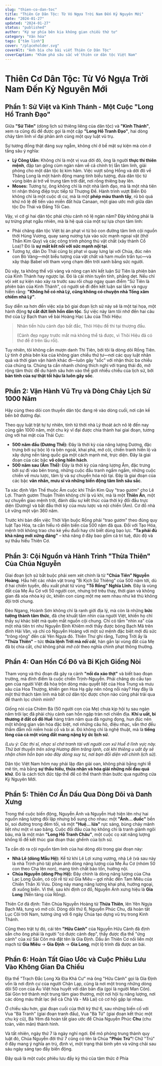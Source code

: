 ```yaml
---
slug: "thien-co-dan-toc"
title: "Thiên Cơ Dân Tộc: Từ Vó Ngựa Trời Nam Đến Kỷ Nguyên Mới"
date: "2024-01-27"
updated: "2024-01-27"
status: "published"
author: "Ký sự phía bên kia không gian chiều thứ tư"
category: "Văn hóa"
tags: ["tâm linh"]
cover: "/placeholder.svg"
coverAlt: "Ảnh bìa cho bài viết Thiên Cơ Dân Tộc"
coverCaption: "Khám phá sâu sắc về thiên cơ dân tộc Việt Nam"
---
```


# Thiên Cơ Dân Tộc: Từ Vó Ngựa Trời Nam Đến Kỷ Nguyên Mới

## **Phần 1: Sử Việt và Kinh Thánh - Một Cuộc "Long Hổ Tranh Đạo"**

Giữa **"Sử Tiên"** (dòng lịch sử thiêng liêng của dân tộc) và **"Kinh Thánh"**, xem ra cũng đủ để được gọi là một cặp **"Long Hổ Tranh Đạo"**, hai dòng chảy tâm linh vĩ đại phản ánh cùng một quy luật vũ trụ.

Sự tương đồng thật đáng suy ngẫm, không chỉ ở bề mặt sự kiện mà còn ở tầng sâu ý nghĩa:

*   **Lý Công Uẩn:** Không chỉ là một vị vua dời đô, ông là người **thực thi thiên mệnh**, đập tan gông cùm ngàn năm về cả chính trị lẫn tâm linh, giải phóng cho một dân tộc bị kìm hãm. Việc vượt sông Hồng và dời đô về Thăng Long là một hành động mang tính biểu tượng, đưa dân tộc từ vùng biên ải trở về trung tâm trời đất, nơi rồng thiêng bay lên.
*   **Moses:** Tương tự, ông không chỉ là một nhà lãnh đạo, mà là một nhà tiên tri nhận thông điệp trực tiếp từ Thượng Đế. Hành trình vượt Biển Đỏ không chỉ là một cuộc di cư, mà là một **phép màu thanh tẩy**, rũ bỏ quá khứ nô lệ để tiến vào miền đất hứa Canaan, một giao ước mới giữa dân tộc Do Thái và Đấng Tối Cao.

Vậy, vì cớ gì hai dân tộc phải chịu cảnh nô lệ ngàn năm? Đây không phải là sự trừng phạt ngẫu nhiên, mà là hệ quả của một sự lựa chọn tâm linh:

*   Phải chăng dân tộc Việt bị án phạt vì từ bỏ con đường tâm linh cội nguồn thời Hùng Vương, quay sang nương tựa vào sức mạnh ngoại vật (thờ Thần Kim Quy) và các công trình phòng thủ vật chất (xây thành Cổ Loa)? Đó là **sự mất kết nối với sức mạnh nội tại**.
*   Tương tự, dân Do Thái cũng bị phạt vì quay lưng lại với Chúa, đúc nên con Bò Vàng—một biểu tượng của vật chất và ham muốn trần tục—và xây tháp Babel với tham vọng chạm đến trời xanh bằng sức người.

Dù vậy, ta không thể vội vàng và nông cạn khi kết luận Sử Tiên là phiên bản của Kinh Thánh hay ngược lại. Đó là cái nhìn tuyến tính, phẳng dẹt. Nếu chỉ vội xét sự kiện nào xảy ra trước sau rồi chụp ngay quan điểm "Sử Tiên là phiên bản của Kinh Thánh", có người sẽ đi đến kết luận sai lầm và nguy hiểm rằng: **"Không hề có nhà Lý, cũng không có chuyện nhà Tống xâm chiếm nhà Lý"**.

Suy diễn xa hơn đến việc xóa bỏ giai đoạn lịch sử này sẽ là một tai họa, một hành động **tự cắt đứt linh hồn dân tộc**. Sự việc này làm tôi nhớ đến hai câu thơ của Lý Bạch than về bài Hoàng Hạc Lâu của Thôi Hiệu:

> Nhãn tiền hữu cảnh đạo bất đắc,
> Thôi Hiệu đề thi tại thượng đầu.
>
> (Cảnh đẹp ngay trước mắt mà không thể tả được, vì Thôi Hiệu đã có thơ đề ở trên lầu rồi).

Tuy nhiên, tôi không cần mượn danh Thi Tiên, bởi tôi là dòng dõi Rồng Tiên. Lý tính ở phía bên kia của không gian chiều thứ tư—nơi các quy luật nhân quả và thời gian vận hành khác đi—luôn gây "sốc" với nhận thức ba chiều của chúng ta. Chúng ta cần nhanh chóng thích nghi với trạng thái đó, mở rộng tâm thức để du hành sâu hơn vào thế giới nhiều chiều của lịch sử, bởi **bản tính của sự thật tối hậu là luôn gây sốc**.

## **Phần 2: Vận Hành Vũ Trụ và Dòng Chảy Lịch Sử 1000 Năm**

Hãy cùng theo dõi con thuyền dân tộc đang rẽ vào dòng cuối, nơi cận kề bến bờ đương đại.

Theo quy luật trật tự tự nhiên, tính từ thời nhà Lý thoát ách nô lệ đến nay cũng gần 1000 năm, một chu kỳ vĩ đại được chia thành hai giai đoạn, tương ứng với hai mặt của Thái Cực:

*   **500 năm đầu (Dương Thế):** Đây là thời kỳ của năng lượng Dương, đặc trưng bởi sự bộc lộ ra bên ngoài, khai phá, mở cõi, chiến tranh hiển lộ và xây dựng nền tảng quốc gia một cách mạnh mẽ, trực diện. Đây là giai đoạn của các bậc **võ công hiển hách**.
*   **500 năm sau (Âm Thế):** Đây là thời kỳ của năng lượng Âm, đặc trưng bởi sự đi vào bên trong, những cuộc đấu tranh ngấm ngầm, những cuộc chiến về mưu lược, tâm lý và sự chuyển hóa nội tại. Đây là giai đoạn của các bậc **văn nhân, mưu sĩ và những biến động tâm linh sâu sắc**.

Ta xác định Vận Thế thuộc Âm cuộc khi Thần Kim Quy "trao gươm" cho Lê Lợi. Thanh gươm Thuận Thiên không chỉ là vũ khí, mà là một **Thiên Ấn**, một sự chuyển giao mệnh trời, đánh dấu sự kết thúc của thời kỳ đối đầu trực diện (Dương) và bắt đầu thời kỳ của mưu lược và nội chiến (Âm). Cơ đồ nhà Lê vững một vận 360 năm.

Trước khi bàn đến việc Thời Vận buộc Rồng phải "trao gươm" theo đúng quy luật Tạo Hóa, ta cần hiểu rõ diễn biến của 500 năm đã qua. Đối với Tạo Hóa, mệnh trời không trao cho kẻ yếu đuối hay chỉ biết dùng bạo lực. **"Ta phải đủ khả năng mới xứng đáng"** – khả năng ở đây bao gồm cả trí tuệ, đức độ và sự thấu hiểu Thiên Cơ.

## **Phần 3: Cội Nguồn và Hành Trình "Thừa Thiên" Của Chúa Nguyễn**

Giai đoạn lịch sử bắt buộc phải xem xét chính là từ **"Chúa Tiên" Nguyễn Hoàng**. Hầu hết các nhân vật trong "Bi Kịch Sử Thiêng" của 500 năm tới, dù ở hai chiến tuyến, đều xuất phát từ vùng **"Tổ Rồng" Nghĩa Lĩnh**. Đây là vùng đất của Mẹ Âu Cơ với 50 người con, nhưng trớ trêu thay, thời gian và không gian đã xóa nhòa ký ức, khiến con cùng một mẹ xem nhau như kẻ thù không đội trời chung.

Đèo Ngang, Hoành Sơn không chỉ là ranh giới địa lý, mà còn là những **bức tường thành tâm thức**, đã che khuất tầm nhìn của người Việt, khiến họ chỉ thấy sự khác biệt mà quên mất nguồn cội chung. Chỉ có tầm "nhìn xa" của một nhà tiên tri như Nguyễn Bỉnh Khiêm mới thấy được bóng Bạch Mã trên đỉnh Hải Vân, và chỉ có Nguyễn Hoàng với một sứ mệnh đặc biệt mới đủ sức "trông rộng" đến cái Yên Ngựa đó. Thiên Thư ghi rằng, Tượng Trời ấy là **"Thừa Thiên"** – tức **thừa lệnh Trời mà *nối cõi***, hàn gắn lại vùng đất của Mẹ đã bị chia cắt, chứ không phải *mở cõi* theo nghĩa chinh phạt thông thường.

## **Phần 4: Oan Hồn Cố Đô và Bi Kịch Giống Nòi**

Tham vọng và thủ đoạn đã gây ra cảnh **"nồi da xáo thịt"** và biết bao đoạn trường, mà đỉnh điểm là cuộc chiến Trịnh-Nguyễn. Phải chăng do cấu tạo gen của người Việt đã hòa trộn dòng máu quyết liệt của Hoa Trung và mưu sâu của Hoa Thượng, khiến gen Hoa Hạ gây nên nông nỗi này? Hay đây là một thử thách tâm linh mà bất cứ dân tộc được chọn nào cũng phải trải qua để thanh lọc chính mình?

Giống nòi của Chiêm Bà (50 người con của Mẹ) chưa kịp hội tụ sau ngàn năm trôi lạc đã phải chịu cảnh oan hồn ngập tràn nơi chiến địa. **Khí u uất, bi thương ở đất cố đô Huế** hàng trăm năm qua đã ngưng đọng, hun đúc nên một không gian văn hóa đặc biệt, nơi những câu hò, điệu nhạc, vần thơ đều thấm đẫm nỗi niềm hoài cổ và bi ai. Đó không chỉ là nghệ thuật, mà là **tiếng lòng của cả một vùng đất mang nặng ký ức lịch sử**.

*(Lưu ý: Các thi sĩ, nhạc sĩ chớ tranh tài với người con xứ Huế ở lĩnh vực này. Thử bơi thuyền trên sông Hương đêm trăng lạnh, cái khí thiêng u uất ấy sẽ nhận chìm hồn bạn vào đáy dòng suy tư, nơi bạn đối diện với chính lịch sử).*

Dân tộc Việt Nam hôm nay phải lập đàn giải oan, không phải bằng nghi lễ mê tín, mà bằng **sự thấu hiểu, thừa nhận và hóa giải những nỗi đau quá khứ**. Đó là cách tích đức tập thể để có thể thanh thản bước qua ngưỡng cửa Kỷ Nguyên Mới.

## **Phần 5: Thiên Cơ Ẩn Dấu Qua Dòng Dõi và Danh Xưng**

Trong thế cuộc biến động, Nguyễn Ánh và Nguyễn Huệ hiện lên như hai nguồn năng lượng đối lập nhưng bổ sung cho nhau: một **"Ánh... đuốc"** bền bỉ, soi đường trong đêm tối, và một **"Huệ... lửa"** rực sáng, bùng cháy mãnh liệt như một vì sao băng. Cuộc đối đầu của họ không chỉ là tranh giành ngôi báu, mà là một màn **"Long Hổ Tranh Châu"**, một cuộc cọ xát năng lượng khổng lồ để kết thúc giai đoạn thác ghềnh của lịch sử.

Ta cần dò ra cội nguồn tâm linh của hai dòng dõi trong giai đoạn này:

*   **Nhà Lê (dòng Mẫu Hệ):** Kể từ khi Lê Lợi xưng vương, nhà Lê (và sau này là nhà Trịnh phò tá) phản ánh dòng năng lượng của Mẹ Âu Cơ (nhóm 50 con theo Cha lên non), mang tính chất bảo tồn, hướng nội.
*   **Chúa Nguyễn (dòng Phụ Hệ):** Đây chính là dòng năng lượng của Cha Lạc Long Quân, có cội rễ từ xứ Gia Miêu – gợi nhắc đến Tam Miêu của Chiến Thần Xi Vưu. Dòng này mang năng lượng khai phá, hướng ngoại, đi xuống biển. Vì thế, sau khi định cơ đồ, Nguyễn Ánh xưng hiệu là **Gia Long** (Nền tảng của Rồng).

Thiên Cơ đã định: Tiên Chúa Nguyễn Hoàng từ **Thừa Thiên**, lên Yên Ngựa Bạch Mã, tung vó mở cõi. Dòng dõi thứ 6, Nguyễn Phúc Chu, đã hoàn tất Lục Cõi trời Nam, tương ứng với 6 ngày Chúa tạo dựng vũ trụ trong Kinh Thánh.

Cũng theo trật tự đó, cái tên **"Hữu Cảnh"** của Nguyễn Hữu Cảnh đã định sẵn cho ông phải là người "có được cảnh đẹp", thấy được địa thế "ứng cảnh" của xứ Sài Côn mà đặt tên là Gia Định. Dấu ấn Thiên Cơ nối liền một mạch từ **Gia Miêu** -> **Gia Định** -> **Gia Long**, một lộ trình đã được an bài.

## **Phần 6: Hoàn Tất Giao Ước và Cuộc Phiêu Lưu Vào Không Gian Đa Chiều**

Địa thế "Trạch Đắc Long Xà Địa Khả Cư" mà ông "Hữu Cảnh" gọi là Gia Định vốn là nơi định cư của người Chân Lạp, cũng là nơi một trong những dòng dõi 50 con của Âu Việt hòa huyết với dân bản địa (gọi là người Man Côn). Sài Gòn trở thành một trung tâm giao thương, một nơi hội tụ năng lượng, nơi các dòng máu thất lạc (kể cả Chà Và - Mã Lai) có cơ hội gặp lại nhau.

Ở chiều sâu hơn, giai đoạn cuối của thời kỳ thứ 6, sau những biến cố với Vua "Bà Tranh" (giai đoạn tranh đấu), Vua "Bà Tử" (giai đoạn kết thúc một chu kỳ cũ), Bà Yêm đã hoàn tất giao ước để Chúa Nguyễn Phúc **Chu** (chu toàn, viên mãn) thành hình.

Và tất nhiên, ngày thứ 7 là ngày nghỉ ngơi. Để mô phỏng trung thành quy luật đó, Chúa Nguyễn đời thứ 7 cũng có tên là Chúa **"Phúc Trú"**! Chữ "Trú" ở đây mang ý nghĩa an trú, định vị, một trạng thái bình yên và vững chãi sau sáu ngày sáng tạo đầy biến động.

Đây quả là một cuộc phiêu lưu đầy kỳ thú của tâm thức ở Phía